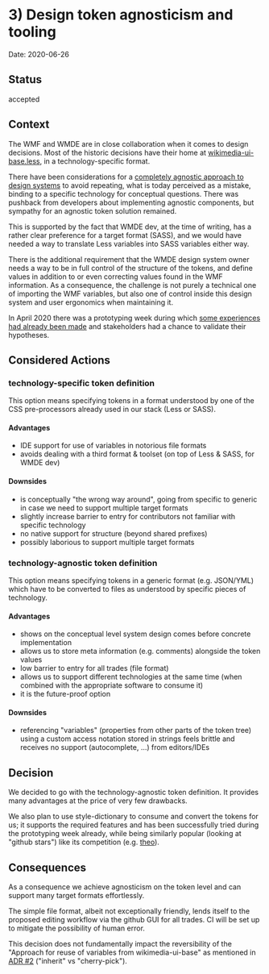 
<Meta title="Documentation/Decisions and ADRs/ADRs/3) Design token agnosticism and tooling" />

# 3) Design token agnosticism and tooling

Date: 2020-06-26

## Status

accepted

## Context

The WMF and WMDE are in close collaboration when it comes to design decisions. Most of the historic decisions have their home at [wikimedia-ui-base.less](https://gerrit.wikimedia.org/r/plugins/gitiles/wikimedia-ui-base/+/fa1e8c2/wikimedia-ui-base.less), in a technology-specific format. 

There have been considerations for a [completely agnostic approach to design systems](https://gerrit.wikimedia.org/r/plugins/gitiles/wikibase/vuejs-components/+/ef82910/docs/adr/0001-use-a-design-system.md) to avoid repeating, what is today perceived as a mistake, binding to a specific technology for conceptual questions. There was pushback from developers about implementing agnostic components, but sympathy for an agnostic token solution remained.

This is supported by the fact that WMDE dev, at the time of writing, has a rather clear preference for a target format (SASS), and we would have needed a way to translate Less variables into SASS variables either way.

There is the additional requirement that the WMDE design system owner needs a way to be in full control of the structure of the tokens, and define values in addition to or even correcting values found in the WMF information. As a consequence, the challenge is not purely a technical one of importing the WMF variables, but also one of control inside this design system and user ergonomics when maintaining it.

In April 2020 there was a prototyping week during which [some experiences had already been made](https://github.com/wmde/wikit-css) and stakeholders had a chance to validate their hypotheses.

## Considered Actions

### technology-specific token definition

This option means specifying tokens in a format understood by one of the CSS pre-processors already used in our stack (Less or SASS).

#### Advantages
* IDE support for use of variables in notorious file formats
* avoids dealing with a third format & toolset (on top of Less & SASS, for WMDE dev)

#### Downsides
* is conceptually "the wrong way around", going from specific to generic in case we need to support multiple target formats
* slightly increase barrier to entry for contributors not familiar with specific technology
* no native support for structure (beyond shared prefixes)
* possibly laborious to support multiple target formats

### technology-agnostic token definition 

This option means specifying tokens in a generic format (e.g. JSON/YML) which have to be converted to files as understood by specific pieces of technology.

#### Advantages
* shows on the conceptual level system design comes before concrete implementation
* allows us to store meta information (e.g. comments) alongside the token values
* low barrier to entry for all trades (file format)
* allows us to support different technologies at the same time (when combined with the appropriate software to consume it)
* it is the future-proof option

#### Downsides
* referencing "variables" (properties from other parts of the token tree) using a custom access notation stored in strings feels brittle and receives no support (autocomplete, ...) from editors/IDEs

## Decision

We decided to go with the technology-agnostic token definition. It provides many advantages at the price of very few drawbacks.

We also plan to use style-dictionary to consume and convert the tokens for us; it supports the required features and has been successfully tried during the prototyping week already, while being similarly popular (looking at "github stars") like its competition (e.g. [theo](https://github.com/salesforce-ux/theo)).

## Consequences

As a consequence we achieve agnosticism on the token level and can support many target formats effortlessly.

The simple file format, albeit not exceptionally friendly, lends itself to the proposed editing workflow via the github GUI for all trades. CI will be set up to mitigate the possibility of human error.

This decision does not fundamentally impact the reversibility of the "Approach for reuse of variables from wikimedia-ui-base" as mentioned in [ADR #2](?path=/story/documentation-decisions-and-adrs-adrs-2-approach-for-reuse-of-variables-from-wikimedia-ui-base--page) ("inherit" vs "cherry-pick").
